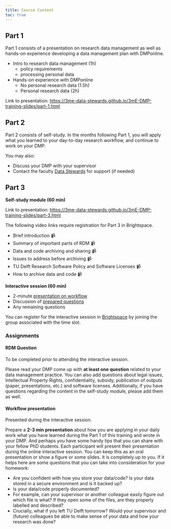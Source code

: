 ```yaml
---
title: Course Content
toc: true
---
```


## Part 1

Part 1 consists of a presentation on research data management as well as hands-on experience developing a data management plan with DMPonline.

- Intro to research data management (1h)
  + policy requirements
  + processing personal data
- Hands-on experience with DMPonline
  + No personal research data (1.5h)
  + Personal research data (2h)

Link to presentation: <https://3me-data-stewards.github.io/3mE-DMP-training-slides/part-1.html>


## Part 2

Part 2 consists of self-study. In the months following Part 1, you will apply what
you learned to your day-to-day research workflow, and continue to work on your DMP.

You may also:

- Discuss your DMP with your supervisor
- Contact the faculty [Data Stewards](/about.qmd) for support (if needed)


## Part 3

**Self-study module (60 min)**

Link to presentation: <https://3me-data-stewards.github.io/3mE-DMP-training-slides/part-3.html>

The following video links require registration for Part 3 in Brightspace.

- [Brief introduction 📹](https://brightspace.tudelft.nl/d2l/le/content/615491/viewContent/2623414/View){style="text-decoration: none;"}
- [Summary of important parts of RDM 📹](https://brightspace.tudelft.nl/d2l/le/content/615491/viewContent/2623433/View){style="text-decoration: none;"}
- [Data and code archiving and sharing 📹](https://brightspace.tudelft.nl/d2l/le/content/615491/viewContent/2623439/View){style="text-decoration: none;"}
- [Issues to address before archiving 📹](https://brightspace.tudelft.nl/d2l/le/content/615491/viewContent/2623443/View){style="text-decoration: none;"}
- [TU Delft Research Software Policy and Software Licenses 📹](https://brightspace.tudelft.nl/d2l/le/content/615491/viewContent/2623474/View){style="text-decoration: none;"}
- [How to archive data and code 📹](https://brightspace.tudelft.nl/d2l/le/content/615491/viewContent/2623479/View){style="text-decoration: none;"}

**Interactive session (60 min)**

- 2-minute [presentation on workflow](#workflow-presentation)
- Discussion of [prepared questions](#rdm-question)
- Any remaining questions

You can register for the interactive session in [Brightspace]({{< var brightspace.part3 >}}) by joining the group associated with the time slot.

### Assignments

#### RDM Question

To be completed prior to attending the interactive session.

Please read your DMP come up with **at least one question** related to your data
management practice. You can also add questions about legal issues, Intellectual
Property Rights, confidentiality, subsidy, publication of outputs (paper,
presentations, etc.) and software licenses. Additionally, if you have questions
regarding the content in the self-study module, please add them as well.

#### Workflow presentation

Presented during the interactive session.

Prepare a **2-3 min presentation** about how you are applying in your daily work what
you have learned during the Part 1 of this training and wrote in your DMP.
And perhaps you have some handy tips that you can share with your fellow PhD students.
Each participant will present their presentation during the online interactive session.
You can keep this as an oral presentation or show a figure or some slides. It is
completely up to you. If it helps here are some questions that you can take
into consideration for your homework:

- Are you confident with how you store your data/code? Is your data stored in a secure environment and is it backed up?    
- Is your data/code properly documented?    
- For example, can your supervisor or another colleague easily figure out which file is what? If they open some of the files, are they properly labelled and described?    
- Crucially, what if you left TU Delft tomorrow? Would your supervisor and (future) colleagues be able to make sense of your data and how your research was done?

